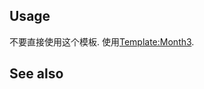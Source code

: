 {{Documentation subpage}}
<!-- PLEASE ADD CATEGORIES AND INTERWIKIS AT THE BOTTOM OF THIS PAGE. -->
==Usage==
不要直接使用这个模板. 使用[[Template:Month3]].

{{Month3/2|2月|0|28|week=5|w5=&nbsp;|w6=&nbsp;
|weekcolour=none
|satcolour=none
|suncolour=none
|colwidth=14.2
|lines=0
|month=2月
}}
{{Month3/2|12月|3|31|week=44|w6=&nbsp;
|month=December
|style    = text-align:center; margin-left: 1em; float:right; clear:right; 
|titlestyle = background:lightblue;
|weeks    =yes
|weekstyle=color:green
|satstyle =color:blue
|sunstyle =color:brown
|feature1=Wikipedia:Today's featured article/
|feature2=, 2007
}}
==See also==

<includeonly><!--
++++ PLEASE ADD CATEGORIES AND INTERWIKIS BELOW THIS LINE, THANK YOU. -->
</includeonly>